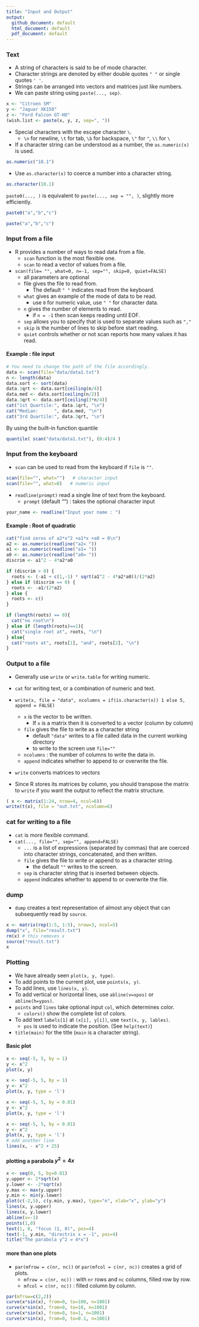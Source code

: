 ```yaml
---
title: "Input and Output"
output:
  github_document: default
  html_document: default
  pdf_document: default
---
```



### Text

* A string of characters is said to be of mode character.
* Character strings are denoted by either double quotes ```" "``` or single quotes ```' '```.
* Strings can be arranged into vectors and matrices just like numbers.
* We can paste string using ```paste(..., sep)```.

```r
x <- "Citroen SM"
y <- "Jaguar XK150"
z <- "Ford Falcon GT-HO"
(wish.list <- paste(x, y, z, sep=", "))
```

* Special characters with the escape character ```\```.
  * ```\n``` for newline, ```\t``` for tab, ```\b``` for backspace, ```\"``` for ```"```, ```\\``` for ```\```
* If a character string can be understood as a number, the ```as.numeric(x)``` is used.
```r
as.numeric("10.1")
```
* Use ```as.character(x)``` to coerce a number into a character string.
```r
as.character(10.1)
```

```paste0(..., )``` is equivalent to ```paste(..., sep = "", )```, slightly more efficiently.

```r
paste0("a","b","c")
```

```r
paste("a","b","c")
```

### Input from a file

* R provides a number of ways to read data from a file.
  * ```scan``` function is the most flexible one.
  * ```scan``` to read a vector of values from a file.
* ```scan(file= "", what=0, n=-1, sep="", skip=0, quiet=FALSE)```
  * all parameters are optional 
  * file gives the file to read from. 
    * The default ```" "``` indicates read from the keyboard.
  * ```what``` gives an example of the mode of data to be read.
    * use ```0``` for numeric value, use ```" "``` for character data.
  * ```n``` gives the number of elements to read.
    * if ```n = -1``` then scan keeps reading until EOF.
  * ```sep``` allows you to specify that is used to separate values such as ```","```
  * ```skip``` is the number of lines to skip before start reading.
  * ```quiet``` controls whether or not scan reports how many values it has read.
  
#### Example : file input

```r
# You need to change the path of the file accordingly.
data <- scan(file="data/data1.txt")
n <- length(data)
data.sort <- sort(data)
data.1qrt <- data.sort[ceiling(n/4)]
data.med <- data.sort[ceiling(n/2)]
data.3qrt <- data.sort[ceiling(3*n/4)]
cat("1st Quartile:", data.1qrt, "\n")
cat("Median:      ", data.med, "\n")
cat("3rd Quartile:", data.3qrt, "\n")
```

By using the built-in function quantile
```r
quantile( scan("data/data1.txt"), (0:4)/4 )
```

### Input from the keyboard

* ```scan``` can be used to read from the keyboard if ```file``` is ```""```.

```r
scan(file="", what="")   # character input
scan(file="", what=0)   # numeric input
```

* ```readline(prompt)``` read a single line of text from the keyboard.
   * ```prompt``` (default "") : takes the optional character input

```r
your_name <- readline("Input your name : ")
```

#### Example : Root of quadratic

```r
cat("find zeros of a2*x^2 +a1*x +a0 = 0\n")
a2 <- as.numeric(readline("a2= "))
a1 <- as.numeric(readline("a1= "))
a0 <- as.numeric(readline("a0= "))
discrim <- a1^2 - 4*a2*a0

if (discrim > 0) {
  roots <- (-a1 + c(1,-1) * sqrt(a1^2 - 4*a2*a0))/(2*a2)
} else if (discrim == 0) {
  roots <- -a1/(2*a2)
} else {
  roots <- c()
}

if (length(roots) == 0){ 
  cat("no root\n") 
} else if (length(roots)==1){ 
  cat("single root at", roots, "\n")
} else{  
  cat("roots at", roots[1], "and", roots[2], "\n")
}

```


### Output to a file

* Generally use ```write``` or ```write.table``` for writing numeric.
* ```cat``` for writing text, or a combination of numeric and text.

* ```write(x, file = "data", ncolumns = if(is.character(x)) 1 else 5, append = FALSE)```
   * ```x``` is the vector to be written.
      * If ```x``` is a matrix then it is converted to a vector (column by column)
   * ```file``` gives the file to write as a character string
      * default ```"data"``` writes to a file called data in the current working directory
      * to write to the screen use ```file=""```
   * ```ncolumns``` : the number of columns to write the data in.
   * ```append``` indicates whether to append to or overwrite the file.
   
* ```write``` converts matrices to vectors
* Since R stores its matrices by column, you should transpose the matrix to ```write``` if you want the output to reflect the matrix structure.

```r
( x <- matrix(1:24, nrow=4, ncol=6)) 
write(t(x), file = "out.txt", ncolumn=6)
```

### cat for writing to a file

* ```cat``` is more flexible command.
* ```cat(..., file="", sep="", append=FALSE)```
   * ```...``` is a list of expressions (separated by commas) that are coerced into character strings, concatenated, and then written.
   * ```file``` gives the file to write or append to as a character string.
      * the default ```""``` writes to the screen.
   * ```sep``` is character string that is inserted between objects.
   * ```append``` indicates whether to append to or overwrite the file.
   
### dump
* ```dump``` creates a text representation of almost any object that can subsequently read by ```source```.

```r
x <- matrix(rep(1:5, 1:5), nrow=3, ncol=5)
dump("x", file="result.txt")
rm(x) # this removes x
source("result.txt")
x 
```

### Plotting

* We have already seen ```plot(x, y, type)```.
* To add points to the current plot, use ```points(x, y)```.
* To add lines, use ```lines(x, y)```.
* To add vertical or horizontal lines, use ```abline(v=xpos)``` or ```abline(h=ypos)```.
* ```points``` and ```lines``` take optional input ```col```, which determines color.
  * ```colors()``` show the complete list of colors.
* To add text ```labels[1]``` at ```(x[i], y[i])```, use ```text(x, y, lables)```.
  * ```pos``` is used to indicate the position. (See ```help(text)```)
* ```title(main)``` for the title (```main``` is a character string).

#### Basic plot

```r
x <- seq(-5, 5, by = 1)
y <- x^2
plot(x, y)
```
```r
x <- seq(-5, 5, by = 1)
y <- x^2
plot(x, y, type = 'l')
```
```r
x <- seq(-5, 5, by = 0.01)
y <- x^2
plot(x, y, type = 'l')
```

```r
x <- seq(-5, 5, by = 0.01)
y <- x^2
plot(x, y, type = 'l')
# add another line
lines(x, - x^2 + 25)
```


#### plotting a parabola $y^2=4x$

```r
x <- seq(0, 5, by=0.01)
y.upper <- 2*sqrt(x)
y.lower <- -2*sqrt(x)
y.max <- max(y.upper)
y.min <- min(y.lower)
plot(c(-2,5), c(y.min, y.max), type="n", xlab="x", ylab="y")
lines(x, y.upper)
lines(x, y.lower)
abline(v=-1)
points(1,0)
text(1, 0, "focus (1, 0)", pos=4)
text(-1, y.min, "directrix x = -1", pos=4)
title("The parabola y^2 = 4*x")
```

#### more than one plots

* ```par(mfrow = c(nr, nc))``` or ```par(mfcol = c(nr, nc))``` creates a grid of plots.
   * ```mfrow = c(nr, nc))``` : with ```nr``` rows and ```nc``` columns, filled row by row.
   * ```mfcol = c(nr, nc))``` : filled column by column.

```r
par(mfrow=c(2,2))
curve(x*sin(x), from=0, to=100, n=1001)
curve(x*sin(x), from=0, to=10, n=1001)
curve(x*sin(x), from=0, to=1, n=1001)
curve(x*sin(x), from=0, to=0.1, n=1001)
```
